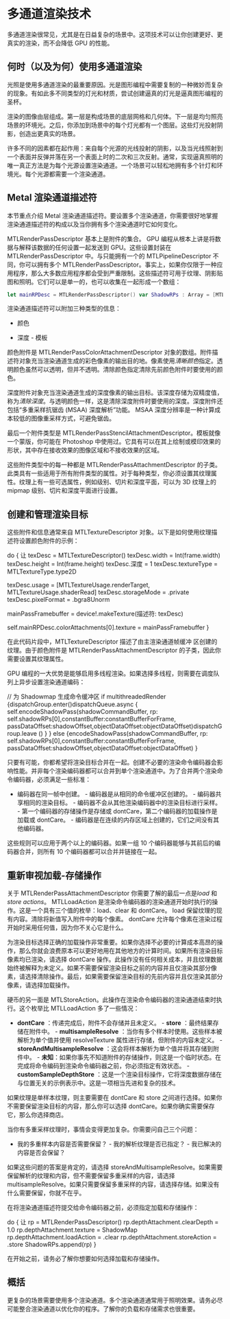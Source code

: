# 多通道渲染技术

<Wisdom words="Leeloo Dallas Multipass!" author="The Fifth Element" />

多通道渲染很常见，尤其是在日益复杂的场景中。这项技术可以让你创建更好、更真实的渲染，而不会降低 GPU 的性能。

## 何时（以及为何）使用多通道渲染

光照是使用多通道渲染的最重要原因。光是图形编程中需要复制的一种微妙而复杂的现象。有如此多不同类型的灯光和材质，尝试创建逼真的灯光是逼真图形编程的圣杯。

渲染的图像由层组成。第一层是构成场景的底层网格和几何体。下一层是均匀照亮场景的环境光。之后，你添加到场景中的每个灯光都有一个图层。这些灯光投射阴影，创造出更真实的场景。

许多不同的因素都在起作用：来自每个光源的光线投射的阴影，以及当光线照射到一个表面并反弹并落在另一个表面上时的二次和三次反射。通常，实现逼真照明的唯一真正方法是为每个光源设置渲染通道。一个场景可以轻松地拥有多个针灯和环境光。每个光源都需要一个渲染通道。

## Metal 渲染通道描述符

本节重点介绍 Metal 渲染通道描述符。要设置多个渲染通道，你需要很好地掌握渲染通道描述符的构成以及当你拥有多个渲染通道时它如何变化。

MTLRenderPassDescriptor 基本上是附件的集合。 GPU 编程从根本上讲是将数据与解释该数据的任何设置一起发送到 GPU。这些设置封装在 MTLRenderPassDescriptor 中。与只能拥有一个的 MTLPipelineDescriptor 不同，你可以拥有多个 MTLRenderPassDescriptor。事实上，如果你仅限于一种应用程序，那么大多数应用程序都会受到严重限制。这些描述符可用于纹理、阴影贴图和照明。它们可以是单一的，也可以收集在一起形成一个数组：

```swift
let mainRPDesc = MTLRenderPassDescriptor() var ShadowRPs : Array = [MTLRenderPassDescriptor]()
```

渲染通道描述符可以附加三种类型的信息：

- 颜色

- 深度 - 模板

颜色附件是 MTLRenderPassColorAttachmentDescriptor 对象的数组。附件描述符对象充当渲染通道生成的彩色像素的输出目的地。像素使用*清晰颜色*指定。透明颜色虽然可以透明，但并不透明。清除颜色指定清除先前颜色附件时要使用的颜色。

深度附件对象充当渲染通道生成的深度像素的输出目标。该深度存储为双精度值，称为*清除深度*。与透明颜色一样，这是清除深度附件时要使用的深度。深度附件还包括“多重采样抗锯齿 (MSAA) 深度解析”功能。 MSAA 深度分辨率是一种计算成本较低的图像重采样方式，可避免锯齿。

最后一个附件类型是 MTLRenderPassStencilAttachmentDescriptor。模板就像一个蒙版，你可能在 Photoshop 中使用过。它具有可以在其上绘制或模印效果的形状，其中存在接收效果的图像区域和不接收效果的区域。

这些附件类型中的每一种都是 MTLRenderPassAttachmentDescriptor 的子类。此类具有一些适用于所有附件类型的属性。对于每种类型，你必须设置其纹理属性。纹理上有一些可选属性，例如级别、切片和深度平面，可以为 3D 纹理上的 mipmap 级别、切片和深度平面进行设置。

## 创建和管理渲染目标

这些附件和信息通常来自 MTLTextureDescriptor 对象。以下是如何使用纹理描述符设置颜色附件的示例：

do { 让 texDesc = MTLTextureDescriptor() texDesc.width = Int(frame.width) texDesc.height = Int(frame.height) texDesc.深度 = 1 texDesc.textureType = MTLTextureType.type2D

texDesc.usage = [MTLTextureUsage.renderTarget, MTLTextureUsage.shaderRead] texDesc.storageMode = .private texDesc.pixelFormat = .bgra8Unorm

mainPassFramebuffer = device!.makeTexture(描述符: texDesc)

self.mainRPDesc.colorAttachments[0].texture = mainPassFramebuffer }

在此代码片段中，MTLTextureDescriptor 描述了由主渲染通道帧缓冲 ​​ 区创建的纹理。由于颜色附件是 MTLRenderPassAttachmentDescriptor 的子类，因此你需要设置其纹理属性。

GPU 编程的一大优势是能够启用多线程渲染。如果选择多线程，则需要在调度队列上异步设置渲染通道编码：

// 为 Shadowmap 生成命令缓冲区 if multithreadedRender {dispatchGroup.enter()dispatchQueue.async { self.encodeShadowPass(shadowCommandBuffer, rp: self.shadowRPs[0],constantBuffer:constantBufferForFrame, passDataOffset:shadowOffset,objectDataOffset:objectDataOffset)dispatchGroup.leave () } } else {encodeShadowPass(shadowCommandBuffer, rp: self.shadowRPs[0],constantBuffer:constantBufferForFrame, passDataOffset:shadowOffset,objectDataOffset:objectDataOffset) }

只要有可能，你都希望将渲染目标合并在一起。创建不必要的渲染命令编码器会影响性能。并非每个渲染编码器都可以合并到单个渲染通道中。为了合并两个渲染命令编码器，必须满足一些标准：

- 编码器在同一帧中创建。 - 编码器是从相同的命令缓冲区创建的。 - 编码器共享相同的渲染目标。 - 编码器不会从其他渲染编码器中的渲染目标进行采样。 - 第一个编码器的存储操作是存储或 dontCare，第二个编码器的加载操作是加载或 dontCare。 - 编码器是在连续的内存区域上创建的，它们之间没有其他编码器。

这些规则可以应用于两个以上的编码器。如果一组 10 个编码器能够与其前后的编码器合并，则所有 10 个编码器都可以合并并链接在一起。

## 重新审视加载-存储操作

关于 MTLRenderPassAttachmentDescriptor 你需要了解的最后一点是*load* 和*store actions*。 MTLLoadAction 是渲染命令编码器的渲染通道开始时执行的操作。这是一个具有三个值的枚举：load、clear 和 dontCare。 load 保留纹理的现有内容。清除将新值写入附件中的每个像素。 dontCare 允许每个像素在渲染过程开始时采用任何值，因为你不关心它是什么。

为渲染目标选择正确的加载操作非常重要。如果你选择不必要的计算成本高昂的操作，那么你就会浪费原本可以更好地用在其他地方的计算时间。如果所有渲染目标像素均已渲染，请选择 dontCare 操作。此操作没有任何相关成本，并且纹理数据始终被解释为未定义。如果不需要保留渲染目标之前的内容并且仅渲染其部分像素，请选择清除操作。最后，如果需要保留渲染目标的先前内容并且仅渲染其部分像素，请选择加载操作。

硬币的另一面是 MTLStoreAction。此操作在渲染命令编码器的渲染通道结束时执行。这个枚举比 MTLLoadAction 多了一些情况：

- **dontCare** ：传递完成后，附件不会存储并且未定义。 - **store** ：最终结果存储在附件中。 - **multisampleResolve** ：当你有多个样本时使用。这些样本被解析为单个值并使用 resolveTexture 属性进行存储，但附件的内容未定义。 - **storeAndMultisampleResolve** ：这会将样本解析为单个值并将其存储到附件中。 - **未知**：如果你事先不知道附件的存储操作，则这是一个临时状态。在完成将命令编码到渲染命令编码器之前，你必须指定有效状态。 - **customSampleDepthStore** ：这是一个渲染目标操作，它将深度数据存储在与位置无关的示例表示中。这是一项相当先进和复杂的技术。

如果纹理是单样本纹理，则主要需要在 dontCare 和 store 之间进行选择。如果你不需要保留渲染目标的内容，那么你可以选择 dontCare。如果你确实需要保存它，那么你选择商店。

当你有多重采样纹理时，事情会变得更加复杂。你需要问自己三个问题：

- 我的多重样本内容是否需要保留？ - 我的解析纹理是否已指定？ - 我已解决的内容是否会保留？

如果这些问题的答案是肯定的，请选择 storeAndMultisampleResolve。如果需要保留解析的纹理和内容，但不需要保留多重采样的内容，请选择 multisampleResolve。如果只需要保留多重采样的内容，请选择存储。如果没有什么需要保留，你就不在乎。

在将渲染通道描述符提交给命令编码器之前，必须指定加载和存储操作：

do { 让 rp = MTLRenderPassDescriptor() rp.depthAttachment.clearDepth = 1.0 rp.depthAttachment.texture = ShadowMap rp.depthAttachment.loadAction = .clear rp.depthAttachment.storeAction = .store ShadowRPs.append(rp) }

在开始之前，请务必了解你想要如何选择加载和存储操作。

## 概括

更复杂的场景需要使用多个渲染通道。多个渲染通道通常用于照明效果。请务必尽可能整合渲染通道以优化你的程序。了解你的负载和存储需求也很重要。
